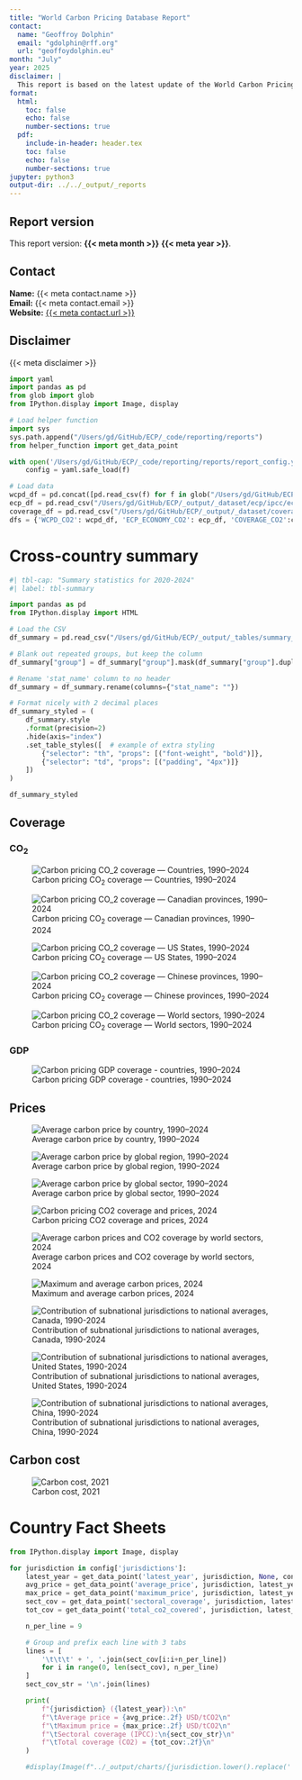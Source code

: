```yaml
---
title: "World Carbon Pricing Database Report"
contact: 
  name: "Geoffroy Dolphin"
  email: "gdolphin@rff.org"
  url: "geoffoydolphin.eu"
month: "July"
year: 2025
disclaimer: |
  This report is based on the latest update of the World Carbon Pricing Database and the associated emissions-weighted carbon price. The data presented in this report is licensed under a Attribution-NonCommercial-NoDerivatives 4.0 International (CC BY-NC-ND 4.0). For any commercial use, please contact the author.
format:
  html:
    toc: false
    echo: false
    number-sections: true
  pdf:
    include-in-header: header.tex
    toc: false
    echo: false
    number-sections: true
jupyter: python3
output-dir: ../../_output/_reports
---
```



## Report version {.unlisted .unnumbered}

This report version: **{{< meta month >}}** **{{< meta year >}}**.

## Contact {.unlisted .unnumbered}

**Name:** {{< meta contact.name >}}  
**Email:** {{< meta contact.email >}}   
**Website:** [{{< meta contact.url >}}]({{< meta contact.url >}})

## Disclaimer {.unlisted .unnumbered}

{{< meta disclaimer >}}

\newpage

\tableofcontents

\listoffigures

\listoftables

\newpage

```python
import yaml
import pandas as pd
from glob import glob
from IPython.display import Image, display

# Load helper function
import sys
sys.path.append("/Users/gd/GitHub/ECP/_code/reporting/reports")
from helper_function import get_data_point

with open('/Users/gd/GitHub/ECP/_code/reporting/reports/report_config.yaml') as f:
    config = yaml.safe_load(f)

# Load data
wcpd_df = pd.concat([pd.read_csv(f) for f in glob("/Users/gd/GitHub/ECP/_raw/wcpd_usd/CO2/constantPrices/FixedXRate/*.csv")])
ecp_df = pd.read_csv("/Users/gd/GitHub/ECP/_output/_dataset/ecp/ipcc/ecp_economy/ecp_CO2.csv")
coverage_df = pd.read_csv("/Users/gd/GitHub/ECP/_output/_dataset/coverage/tot_coverage_jurisdiction_CO2.csv")
dfs = {'WCPD_CO2': wcpd_df, 'ECP_ECONOMY_CO2': ecp_df, 'COVERAGE_CO2':coverage_df}

```


# Cross-country summary

```python
#| tbl-cap: "Summary statistics for 2020-2024"
#| label: tbl-summary

import pandas as pd
from IPython.display import HTML

# Load the CSV
df_summary = pd.read_csv("/Users/gd/GitHub/ECP/_output/_tables/summary_statistics_pivot.csv")

# Blank out repeated groups, but keep the column
df_summary["group"] = df_summary["group"].mask(df_summary["group"].duplicated(), "")

# Rename 'stat_name' column to no header
df_summary = df_summary.rename(columns={"stat_name": ""})

# Format nicely with 2 decimal places
df_summary_styled = (
    df_summary.style
    .format(precision=2)
    .hide(axis="index")
    .set_table_styles([  # example of extra styling
        {"selector": "th", "props": [("font-weight", "bold")]},
        {"selector": "td", "props": [("padding", "4px")]}
    ])
)

df_summary_styled

```

## Coverage

### CO$_2$

![Carbon pricing CO$_2$ coverage — Countries, 1990–2024](../../../_output/_figures/plots/coverage_hm_national.png){#fig-heatmap-coverage-national}

![Carbon pricing CO$_2$ coverage — Canadian provinces, 1990–2024](../../../_output/_figures/plots/coverage_hm_canada.png){#fig-heatmap-coverage-canada}

![Carbon pricing CO$_2$ coverage — US States, 1990–2024](../../../_output/_figures/plots/coverage_hm_us.png){#fig-heatmap-coverage-us}

![Carbon pricing CO$_2$ coverage — Chinese provinces, 1990–2024](../../../_output/_figures/plots/coverage_hm_china.png){#fig-heatmap-coverage-china}

![Carbon pricing CO$_2$ coverage — World sectors, 1990–2024](../../../_output/_figures/plots/coverage_hm_world_sec.png){#fig-heatmap-coverage-world_sec}


### GDP

![Carbon pricing GDP coverage - countries, 1990–2024](../../../_output/_figures/plots/gdp_coverage_bar.png){#fig-bar-coverage-gdp}


\newpage

## Prices

![Average carbon price by country, 1990–2024](../../../_output/_figures/plots/ecp_co2_ts.png){#fig-ecp-ts}

![Average carbon price by global region, 1990–2024](../../../_output/_figures/plots/ecp_co2_regional.png){#fig-ecp-region}

![Average carbon price by global sector, 1990–2024](../../../_output/_figures/plots/ecp_co2_ts_world_sec.png){#fig-ecp-world-sec}

![Carbon pricing CO2 coverage and prices, 2024](../../../_output/_figures/plots/selected_jurisdictions_ecp.png){#fig-ecp-ets-tax}

![Average carbon prices and CO2 coverage by world sectors, 2024](../../../_output/_figures/plots/world_sectors_ecp.png){#fig-ecp_coverage-world_sectors}

![Maximum and average carbon prices, 2024](../../../_output/_figures/plots/max_price_ecp_2024_improved.png){#fig-avg-min}

![Contribution of subnational jurisdictions to national averages, Canada, 1990-2024](../../../_output/_figures/plots/subnat_stacked_Canada.png){#fig-subnat-stacked-canada}

![Contribution of subnational jurisdictions to national averages, United States, 1990-2024](../../../_output/_figures/plots/subnat_stacked_United States.png){#fig-subnat-stacked-us}

![Contribution of subnational jurisdictions to national averages, China, 1990-2024](../../../_output/_figures/plots/subnat_stacked_China.png){#fig-subnat-stacked-china}


\newpage

## Carbon cost

![Carbon cost, 2021](../../../_output/_figures/plots/carbon_cost.png){#fig-ccost}

\newpage

# Country Fact Sheets

```python
from IPython.display import Image, display

for jurisdiction in config['jurisdictions']:
    latest_year = get_data_point('latest_year', jurisdiction, None, config, dfs)
    avg_price = get_data_point('average_price', jurisdiction, latest_year, config, dfs)
    max_price = get_data_point('maximum_price', jurisdiction, latest_year, config, dfs)
    sect_cov = get_data_point('sectoral_coverage', jurisdiction, latest_year, config, dfs)
    tot_cov = get_data_point('total_co2_covered', jurisdiction, latest_year, config, dfs)

    n_per_line = 9

    # Group and prefix each line with 3 tabs
    lines = [
        '\t\t\t' + ', '.join(sect_cov[i:i+n_per_line])
        for i in range(0, len(sect_cov), n_per_line)
    ]
    sect_cov_str = '\n'.join(lines)

    print(
        f"{jurisdiction} ({latest_year}):\n"
        f"\tAverage price = {avg_price:.2f} USD/tCO2\n"
        f"\tMaximum price = {max_price:.2f} USD/tCO2\n"
        f"\tSectoral coverage (IPCC):\n{sect_cov_str}\n"
        f"\tTotal coverage (CO2) = {tot_cov:.2f}\n"
    )

    #display(Image(f"../_output/charts/{jurisdiction.lower().replace(' ', '_')}_price_trend.png"))

```
